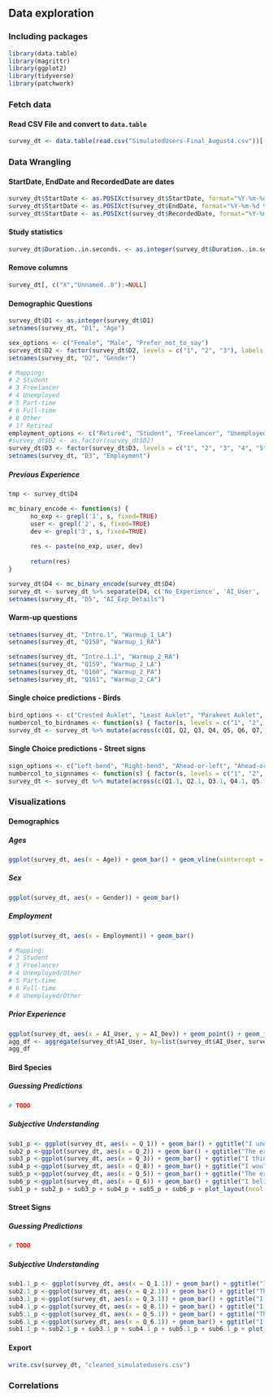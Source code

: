 ## Data exploration

### Including packages

```r
library(data.table)
library(magrittr)
library(ggplot2)
library(tidyverse)
library(patchwork)
```
### Fetch data
#### Read CSV File and convert to `data.table`
```r
survey_dt <- data.table(read.csv("SimulatedUsers-Final_August4.csv"))[-(1:2)]
```

### Data Wrangling
#### StartDate, EndDate and RecordedDate are dates
```r
survey_dt$StartDate <- as.POSIXct(survey_dt$StartDate, format="%Y-%m-%d %H:%M:%S")
survey_dt$StartDate <- as.POSIXct(survey_dt$EndDate, format="%Y-%m-%d %H:%M:%S")
survey_dt$StartDate <- as.POSIXct(survey_dt$RecordedDate, format="%Y-%m-%d %H:%M:%S")
```

#### Study statistics
```r
survey_dt$Duration..in.seconds. <- as.integer(survey_dt$Duration..in.seconds.)
```

#### Remove columns
```r
survey_dt[, c("X","Unnamed..0"):=NULL]
```

#### Demographic Questions
```r
survey_dt$D1 <- as.integer(survey_dt$D1)
setnames(survey_dt, "D1", "Age")

sex_options <- c("Female", "Male", "Prefer_not_to_say")
survey_dt$D2 <- factor(survey_dt$D2, levels = c("1", "2", "3"), labels = sex_options)
setnames(survey_dt, "D2", "Gender")

# Mapping:
# 2 Student
# 3 Freelancer
# 4 Unemployed
# 5 Part-time
# 6 Full-time
# 8 Other
# 1? Retired
employment_options <- c("Retired", "Student", "Freelancer", "Unemployed", "Part_time", "Full_time", "Other")
#survey_dt$D2 <- as.factor(survey_dt$D2)
survey_dt$D3 <- factor(survey_dt$D3, levels = c("1", "2", "3", "4", "5", "6", "8"), labels = employment_options)
setnames(survey_dt, "D3", "Employment")

```

##### Previous Experience
```r
tmp <- survey_dt$D4

mc_binary_encode <- function(s) { 
      no_exp <- grepl('1', s, fixed=TRUE)
      user <- grepl('2', s, fixed=TRUE)
      dev <- grepl('3', s, fixed=TRUE)
      
      res <- paste(no_exp, user, dev)
      
      return(res)
}

survey_dt$D4 <- mc_binary_encode(survey_dt$D4)
survey_dt <- survey_dt %>% separate(D4, c('No_Experience', 'AI_User', 'AI_Dev'))
setnames(survey_dt, "D5", "AI_Exp_Details")

```

#### Warm-up questions
```r
setnames(survey_dt, "Intro.1", "Warmup_1_LA")
setnames(survey_dt, "Q158", "Warmup_1_RA")

setnames(survey_dt, "Intro.1.1", "Warmup_2_RA")
setnames(survey_dt, "Q159", "Warmup_2_LA")
setnames(survey_dt, "Q160", "Warmup_2_PA")
setnames(survey_dt, "Q161", "Warmup_2_CA")
```

#### Single choice predictions - Birds
```r
bird_options <- c("Crested Auklet", "Least Auklet", "Parakeet Auklet", "Rhinoceros Auklet")
numbercol_to_birdnames <- function(s) { factor(s, levels = c("1", "2", "3", "4"), labels = bird_options) }
survey_dt <- survey_dt %>% mutate(across(c(Q1, Q2, Q3, Q4, Q5, Q6, Q7, Q8, Q9, Q10, Q11, Q12, Q13, Q14, Q15, Q16, Q17, Q18, Q19, Q20), numbercol_to_birdnames))
```

#### Single Choice predictions - Street signs
```r
sign_options <- c("Left-bend", "Right-bend", "Ahead-or-left", "Ahead-or-right")
numbercol_to_signnames <- function(s) { factor(s, levels = c("1", "2", "3", "4"), labels = sign_options) }
survey_dt <- survey_dt %>% mutate(across(c(Q1.1, Q2.1, Q3.1, Q4.1, Q5.1, Q6.1, Q7.1, Q8.1, Q9.1, Q10.1, Q11.1, Q12.1, Q13.1, Q14.1, Q15.1, Q16.1, Q17.1, Q18.1, Q19.1, Q20.1), numbercol_to_signnames))
```

### Visualizations
#### Demographics
##### Ages
```r
ggplot(survey_dt, aes(x = Age)) + geom_bar() + geom_vline(xintercept = mean(survey_dt$Age), color="blue")
```
##### Sex
```r
ggplot(survey_dt, aes(x = Gender)) + geom_bar()
```

##### Employment
```r
ggplot(survey_dt, aes(x = Employment)) + geom_bar()

# Mapping:
# 2 Student
# 3 Freelancer
# 4 Unemployed/Other
# 5 Part-time
# 6 Full-time
# 8 Unemployed/Other

```

##### Prior Experience
```r
ggplot(survey_dt, aes(x = AI_User, y = AI_Dev)) + geom_point() + geom_jitter()
agg_df <- aggregate(survey_dt$AI_User, by=list(survey_dt$AI_User, survey_dt$AI_Dev), FUN=length) %>% rename(AI_User=Group.1, AI_Dev=Group.2)
agg_df
```

#### Bird Species
##### Guessing Predictions
```r
# TODO
```

##### Subjective Understanding
```r
sub1_p <- ggplot(survey_dt, aes(x = Q_1)) + geom_bar() + ggtitle("I understood the explanations within\nthe context of this study") + theme(plot.title = element_text(size=8))
sub2_p <-ggplot(survey_dt, aes(x = Q_2)) + geom_bar() + ggtitle("The explanations provided enough\ninformation for me to understand\nhow the model arrived at its decision") + theme(plot.title = element_text(size=8))
sub3_p <-ggplot(survey_dt, aes(x = Q_3)) + geom_bar() + ggtitle("I think that most people would learn\nto understand the explanations very\nquickly") + theme(plot.title = element_text(size=8))
sub4_p <-ggplot(survey_dt, aes(x = Q_8)) + geom_bar() + ggtitle("I would like to have more examples\nto understand the machine’s\nreasoning and how the model\narrived at its decision.") + theme(plot.title = element_text(size=8))
sub5_p <-ggplot(survey_dt, aes(x = Q_5)) + geom_bar() + ggtitle("The explanations were useful and\nhelped me understand the model's\nreasoning.") + theme(plot.title = element_text(size=8))
sub6_p <-ggplot(survey_dt, aes(x = Q_6)) + geom_bar() + ggtitle("I believe that I could provide an\nexplanation similar to the model's\nexplanation for a new image.") + theme(plot.title = element_text(size=8))
sub1_p + sub2_p + sub3_p + sub4_p + sub5_p + sub6_p + plot_layout(ncol = 3)
```

#### Street Signs
##### Guessing Predictions
```r
# TODO
```

##### Subjective Understanding
```r
sub1.1_p <- ggplot(survey_dt, aes(x = Q_1.1)) + geom_bar() + ggtitle("I understood the explanations within\nthe context of this study") + theme(plot.title = element_text(size=8))
sub2.1_p <-ggplot(survey_dt, aes(x = Q_2.1)) + geom_bar() + ggtitle("The explanations provided enough\ninformation for me to understand\nhow the model arrived at its decision") + theme(plot.title = element_text(size=8))
sub3.1_p <-ggplot(survey_dt, aes(x = Q_3.1)) + geom_bar() + ggtitle("I think that most people would learn\nto understand the explanations very\nquickly") + theme(plot.title = element_text(size=8))
sub4.1_p <-ggplot(survey_dt, aes(x = Q_8.1)) + geom_bar() + ggtitle("I would like to have more examples\nto understand the machine’s\nreasoning and how the model\narrived at its decision.") + theme(plot.title = element_text(size=8))
sub5.1_p <-ggplot(survey_dt, aes(x = Q_5.1)) + geom_bar() + ggtitle("The explanations were useful and\nhelped me understand the model's\nreasoning.") + theme(plot.title = element_text(size=8))
sub6.1_p <-ggplot(survey_dt, aes(x = Q_6.1)) + geom_bar() + ggtitle("I believe that I could provide an\nexplanation similar to the model's\nexplanation for a new image.") + theme(plot.title = element_text(size=8))
sub1.1_p + sub2.1_p + sub3.1_p + sub4.1_p + sub5.1_p + sub6.1_p + plot_layout(ncol = 3)
```

#### Export
```r
write.csv(survey_dt, "cleaned_simulatedusers.csv")
```

### Correlations
```r

```